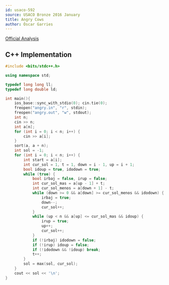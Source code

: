 ```yaml
---
id: usaco-592
source: USACO Bronze 2016 January
title: Angry Cows
author: Óscar Garries
---
```


[Official Analysis](http://www.usaco.org/current/data/sol_angry_bronze_jan16.html)

<LanguageSection>
<CPPSection>

## C++ Implementation

```cpp
#include <bits/stdc++.h>

using namespace std;

typedef long long ll;
typedef long double ld;

int main(){
	ios_base::sync_with_stdio(0); cin.tie(0);
	freopen("angry.in", "r", stdin);
	freopen("angry.out", "w", stdout);
	int n;
	cin >> n;
	int a[n];
	for (int i = 0; i < n; i++) {
		cin >> a[i];
	}
	sort(a, a + n);
	int sol = -1;
	for (int i = 0; i < n; i++) {
		int start = a[i];
		int cur_sol = 1, t = 1, down = i - 1, up = i + 1;
		bool idoup = true, idodown = true;
		while (true) {
			bool irbaj = false, irup = false;
			int cur_sol_mas = a[up - 1] + t;
			int cur_sol_menos = a[down + 1] - t;
			while (down >= 0 && a[down] >= cur_sol_menos && idodown) {
				irbaj = true;
				down--;
				cur_sol++;
			}
			while (up < n && a[up] <= cur_sol_mas && idoup) {
				irup = true;
				up++;
				cur_sol++;
			}
			if (!irbaj) idodown = false;
			if (!irup) idoup = false;
			if (!idodown && !idoup) break;
			t++;
		}
		sol = max(sol, cur_sol);
	}
	cout << sol << '\n';
}
```

</CPPSection>
</LanguageSection>